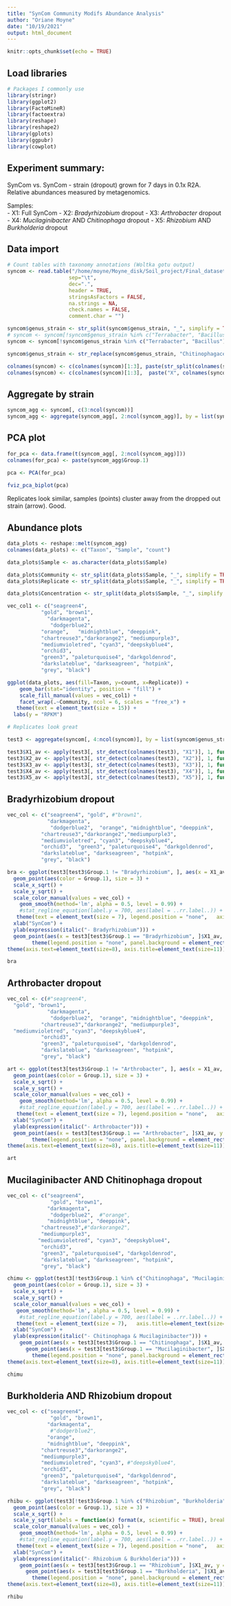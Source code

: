 ```yaml
---
title: "SynCom Community Modifs Abundance Analysis"
author: "Oriane Moyne"
date: "10/19/2021"
output: html_document
---
```


```r
knitr::opts_chunk$set(echo = TRUE)
```

## Load libraries

```r
# Packages I commonly use
library(stringr)
library(ggplot2)
library(FactoMineR)
library(factoextra)
library(reshape)
library(reshape2)
library(gplots)
library(ggpubr)
library(cowplot)
```

## Experiment summary:

SynCom vs. SynCom - strain (dropout) grown for 7 days in 0.1x R2A. Relative abundances measured by metagenomics.  

Samples:  
- X1: Full SynCom
- X2: _Bradyrhizobium_ dropout
- X3: _Arthrobacter_ dropout
- X4: _Mucilaginibacter_ AND _Chitinophaga_ dropout
- X5: _Rhizobium_ AND _Burkholderia_ dropout

## Data import 

```r
# Count tables with taxonomy annotations (Woltka gotu output)
syncom <- read.table("/home/moyne/Moyne_disk/Soil_project/Final_datasets/PROBIOTOCS_EXPT_3/Dropout_expt2_Syncom_formatted_filtered_corrected_RPKM.tsv", 
                    sep="\t", 
                    dec=".", 
                    header = TRUE, 
                    stringsAsFactors = FALSE, 
                    na.strings = NA, 
                    check.names = FALSE, 
                    comment.char = "")

syncom$genus_strain <- str_split(syncom$genus_strain, "_", simplify = TRUE)[,1]
# syncom <- syncom[!syncom$genus_strain %in% c("Terrabacter", "Bacillus", "Marmoricola", "Mycobacterium"), ]
syncom <- syncom[!syncom$genus_strain %in% c("Terrabacter", "Bacillus"), ]

syncom$genus_strain <- str_replace(syncom$genus_strain, "Chitinophagaceae", "Niastella")

colnames(syncom) <- c(colnames(syncom)[1:3], paste(str_split(colnames(syncom[, 4:ncol(syncom)]), "_", simplify = TRUE)[,1], str_split(colnames(syncom[, 4:ncol(syncom)]), "_", simplify = TRUE)[,2], sep = "_"))
colnames(syncom) <- c(colnames(syncom)[1:3],  paste("X", colnames(syncom[, 4:ncol(syncom)]), sep = ""))
```


## Aggregate by strain

```r
syncom_agg <- syncom[, c(3:ncol(syncom))]
syncom_agg <- aggregate(syncom_agg[, 2:ncol(syncom_agg)], by = list(syncom_agg$genus_strain), sum)
```

## PCA plot

```r
for_pca <- data.frame(t(syncom_agg[, 2:ncol(syncom_agg)]))
colnames(for_pca) <- paste(syncom_agg$Group.1)
                             
pca <- PCA(for_pca)

fviz_pca_biplot(pca)
```

Replicates look similar, samples (points) cluster away from the dropped out strain (arrow). Good.


## Abundance plots


```r
data_plots <- reshape::melt(syncom_agg)
colnames(data_plots) <- c("Taxon", "Sample", "count")

data_plots$Sample <- as.character(data_plots$Sample)

data_plots$Community <- str_split(data_plots$Sample, "_", simplify = TRUE)[, 1]
data_plots$Replicate <- str_split(data_plots$Sample, "_", simplify = TRUE)[, 2]

data_plots$Concentration <- str_split(data_plots$Sample, "_", simplify = TRUE)[, 2]
```



```r
vec_col1 <- c("seagreen4", 
           "gold", "brown1", 
             "darkmagenta",
              "dodgerblue2",  
           "orange",   "midnightblue", "deeppink",
           "chartreuse3","darkorange2", "mediumpurple3",  
           "mediumvioletred", "cyan3", "deepskyblue4", 
           "orchid3",  
           "green3", "paleturquoise4", "darkgoldenrod", 
           "darkslateblue", "darkseagreen", "hotpink",
           "grey", "black")
```


```r
ggplot(data_plots, aes(fill=Taxon, y=count, x=Replicate)) + 
    geom_bar(stat="identity", position = "fill") +
    scale_fill_manual(values = vec_col1) +
    facet_wrap(.~Community, ncol = 6, scales = "free_x") +
   theme(text = element_text(size = 15)) +
  labs(y = "RPKM") 

# Replicates look great
```


```r
test3 <- aggregate(syncom[, 4:ncol(syncom)], by = list(syncom$genus_strain), sum)

test3$X1_av <- apply(test3[, str_detect(colnames(test3), "X1")], 1, function(x)mean(x, na.rm = TRUE))
test3$X2_av <- apply(test3[, str_detect(colnames(test3), "X2")], 1, function(x)mean(x, na.rm = TRUE))
test3$X3_av <- apply(test3[, str_detect(colnames(test3), "X3")], 1, function(x)mean(x, na.rm = TRUE))
test3$X4_av <- apply(test3[, str_detect(colnames(test3), "X4")], 1, function(x)mean(x, na.rm = TRUE))
test3$X5_av <- apply(test3[, str_detect(colnames(test3), "X5")], 1, function(x)mean(x, na.rm = TRUE))
```


## Bradyrhizobium dropout

```r
vec_col <- c("seagreen4", "gold", #"brown1", 
             "darkmagenta",
              "dodgerblue2",  "orange", "midnightblue", "deeppink",
           "chartreuse3","darkorange2","mediumpurple3", 
           "mediumvioletred", "cyan3", "deepskyblue4", 
           "orchid3",  "green3", "paleturquoise4", "darkgoldenrod", 
           "darkslateblue", "darkseagreen", "hotpink",
           "grey", "black")

bra <- ggplot(test3[test3$Group.1 != "Bradyrhizobium", ], aes(x = X1_av, y = X2_av)) +
  geom_point(aes(color = Group.1), size = 3) +
  scale_x_sqrt() +
  scale_y_sqrt() +
  scale_color_manual(values = vec_col) +
    geom_smooth(method='lm', alpha = 0.5, level = 0.99) +
    #stat_regline_equation(label.y = 700, aes(label = ..rr.label..)) +
   theme(text = element_text(size = 7), legend.position = "none",   axis.title=element_text(size=10)) +
  xlab("SynCom") +
  ylab(expression(italic("- Bradyrhizobium"))) +
  geom_point(aes(x = test3[test3$Group.1 == "Bradyrhizobium", ]$X1_av, y = test3[test3$Group.1 == "Bradyrhizobium", ]$X2_av), color = "brown1", shape = 8, size = 2.5, fill = "brown1") +
        theme(legend.position = "none", panel.background = element_rect(fill = "white"), panel.grid.major = element_line(colour = "gray92"), panel.grid.minor = element_line(colour = "gray95"))  +
theme(axis.text=element_text(size=8), axis.title=element_text(size=11)) +   theme(axis.text.x = element_text(angle = 45, hjust=1))

bra
```

## Arthrobacter dropout

```r
vec_col <- c(#"seagreen4", 
  "gold", "brown1", 
             "darkmagenta",
              "dodgerblue2",  "orange", "midnightblue", "deeppink",
           "chartreuse3","darkorange2", "mediumpurple3",
  "mediumvioletred", "cyan3", "deepskyblue4", 
           "orchid3",  
           "green3", "paleturquoise4", "darkgoldenrod", 
           "darkslateblue", "darkseagreen", "hotpink",
           "grey", "black")

art <- ggplot(test3[test3$Group.1 != "Arthrobacter", ], aes(x = X1_av, y = X3_av)) +
  geom_point(aes(color = Group.1), size = 3) +
  scale_x_sqrt() +
  scale_y_sqrt() +
  scale_color_manual(values = vec_col) +
    geom_smooth(method='lm', alpha = 0.5, level = 0.99) +
    #stat_regline_equation(label.y = 700, aes(label = ..rr.label..)) +
   theme(text = element_text(size = 7), legend.position = "none",   axis.title=element_text(size=10)) +
  xlab("SynCom") +
  ylab(expression(italic("- Arthrobacter"))) +
  geom_point(aes(x = test3[test3$Group.1 == "Arthrobacter", ]$X1_av, y = test3[test3$Group.1 == "Arthrobacter", ]$X3_av), color = "seagreen4", shape = 8, size = 2.5, fill = "seagreen4") +
        theme(legend.position = "none", panel.background = element_rect(fill = "white"), panel.grid.major = element_line(colour = "gray92"), panel.grid.minor = element_line(colour = "gray95"))  +
theme(axis.text=element_text(size=8), axis.title=element_text(size=11)) +   theme(axis.text.x = element_text(angle = 45, hjust=1))

art
```

## Mucilaginibacter AND Chitinophaga dropout

```r
vec_col <- c("seagreen4", 
              "gold", "brown1", 
             "darkmagenta",
              "dodgerblue2",  #"orange", 
             "midnightblue", "deeppink",
           "chartreuse3",#"darkorange2",
           "mediumpurple3", 
          "mediumvioletred", "cyan3", "deepskyblue4", 
           "orchid3",  
           "green3", "paleturquoise4", "darkgoldenrod", 
           "darkslateblue", "darkseagreen", "hotpink",
           "grey", "black")

chimu <- ggplot(test3[!test3$Group.1 %in% c("Chitinophaga", "Mucilaginibacter"), ], aes(x = X1_av, y = X4_av)) +
  geom_point(aes(color = Group.1), size = 3) +
  scale_x_sqrt() +
  scale_y_sqrt() +
  scale_color_manual(values = vec_col) +
   geom_smooth(method='lm', alpha = 0.5, level = 0.99) +
    #stat_regline_equation(label.y = 700, aes(label = ..rr.label..)) +
   theme(text = element_text(size = 7),   axis.title=element_text(size=10)) +
  xlab("SynCom") +
  ylab(expression(italic("- Chitinophaga & Mucilaginibacter"))) +
    geom_point(aes(x = test3[test3$Group.1 == "Chitinophaga", ]$X1_av, y = test3[test3$Group.1 == "Chitinophaga", ]$X4_av), color = "orange", shape = 6, size = 2.5, fill = "orange") +
      geom_point(aes(x = test3[test3$Group.1 == "Mucilaginibacter", ]$X1_av, y = test3[test3$Group.1 == "Mucilaginibacter", ]$X4_av), color = "darkorange2", shape = 6, size = 2.5, fill = "darkorange2") +
        theme(legend.position = "none", panel.background = element_rect(fill = "white"), panel.grid.major = element_line(colour = "gray92"), panel.grid.minor = element_line(colour = "gray95"))  +
theme(axis.text=element_text(size=8), axis.title=element_text(size=11)) +   theme(axis.text.x = element_text(angle = 45, hjust=1))

chimu
```

## Burkholderia AND Rhizobium dropout


```r

vec_col <- c("seagreen4", 
              "gold", "brown1", 
             "darkmagenta",
              #"dodgerblue2",  
             "orange", 
             "midnightblue", "deeppink",
           "chartreuse3","darkorange2",
           "mediumpurple3", 
           "mediumvioletred", "cyan3", #"deepskyblue4", 
           "orchid3",  
           "green3", "paleturquoise4", "darkgoldenrod", 
           "darkslateblue", "darkseagreen", "hotpink",
           "grey", "black")

rhibu <- ggplot(test3[!test3$Group.1 %in% c("Rhizobium", "Burkholderia"), ], aes(x = X1_av, y = X5_av)) +
  geom_point(aes(color = Group.1), size = 3) +
  scale_x_sqrt() +
  scale_y_sqrt(labels = function(x) format(x, scientific = TRUE), breaks = c(200000, 400000,1000000)) +
  scale_color_manual(values = vec_col) +
    geom_smooth(method='lm', alpha = 0.5, level = 0.99) +
    #stat_regline_equation(label.y = 700, aes(label = ..rr.label..)) +
   theme(text = element_text(size = 7), legend.position = "none",   axis.title=element_text(size=10)) +
  xlab("SynCom") +
  ylab(expression(italic("- Rhizobium & Burkholderia"))) +
    geom_point(aes(x = test3[test3$Group.1 == "Rhizobium", ]$X1_av, y = test3[test3$Group.1 == "Rhizobium", ]$X5_av), color = "deepskyblue4", shape = 6, size = 2.5, fill = "deepskyblue4") +
      geom_point(aes(x = test3[test3$Group.1 == "Burkholderia", ]$X1_av, y = test3[test3$Group.1 == "Burkholderia", ]$X5_av), color = "dodgerblue2", shape = 6, size = 2.5, fill = "dodgerblue2") +
        theme(legend.position = "none", panel.background = element_rect(fill = "white"), panel.grid.major = element_line(colour = "gray92"), panel.grid.minor = element_line(colour = "gray95"))  +
theme(axis.text=element_text(size=8), axis.title=element_text(size=11)) +   theme(axis.text.x = element_text(angle = 45, hjust=1))

rhibu
```
